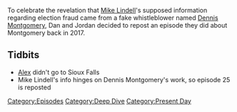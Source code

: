 {{DEFAULTSORT:
    #_EPISODE_0585S:Repost: Episode #25
}}{{DISPLAYTITLE:
    Repost: Episode #25
}}{{Episode
    | title             = Repost: Episode #25
    | caption           = Listen to this episode on [https://knowledgefight.libsyn.com/repost-episode-25 Libsyn] [https://open.spotify.com/episode/2wpaL1wWqv5Gz6l21HNiaw Spotify], Read the [[Transcript/Repost: Episode 25|Unofficial Transcript]], View discussion on [https://reddit.com/p3g36r Reddit]
    | episodeNumber     = S011
    | length            = 02:54:17
    | airDate           = August 13, 2021
    | coverageStartDate = March 20, 2017
    | coverageEndDate   = March 24, 2017
    | episodeType       = [[:Category:Deep Dive|Deep Dive]], [[:Category:Present Day|Present Day]]
    | appearance        = [[Dennis Montgomery]]
    | previousEpisode   = [[585: August 8, 2021]]
    | nextEpisode       = [[586: August 11-12, 2021]]
}}

{{Stub}}

To celebrate the revelation that [[Mike Lindell]]'s supposed information regarding election fraud came from a fake whistleblower named [[Dennis Montgomery]], Dan and Jordan decided to repost an episode they did about Montgomery back in 2017.

==Tidbits==

*[[Alex Jones|Alex]] didn't go to Sioux Falls
*Mike Lindell's info hinges on Dennis Montgomery's work, so episode 25 is reposted

[[Category:Episodes]]
[[Category:Deep Dive]]
[[Category:Present Day]]
